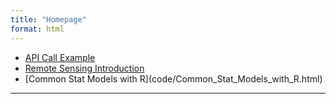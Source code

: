 ```yaml
---
title: "Homepage"
format: html
---
```


-   [API Call Example](code/api_call.html)
-   [Remote Sensing Introduction](code/rs_intro.html)
-   \[Common Stat Models with R\](code/Common_Stat_Models_with_R.html)

------------------------------------------------------------------------
